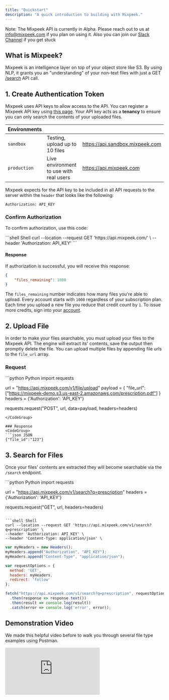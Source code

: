 ```yaml
---
title: "Quickstart"
description: "A quick introduction to building with Mixpeek."
---
```


<Note>Note: The Mixpeek API is currently in Alpha. Please reach out to us at [info@mixpeek.com](mailto:info@mixpeek.com) if you plan on using it. Also you can join our <a href="https://mixpeek.com/community">Slack Channel</a> if you get stuck</Note>


## What is Mixpeek?

Mixpeek is an intelligence layer on top of your object store like S3. By using NLP, it grants you an "understanding" of your non-text files with just a GET <a href="/api-search/search">/search</a> API call. 

## 1. Create Authentication Token

Mixpeek uses API keys to allow access to the API. You can register a Mixpeek API key using [this page](https://m0ya3ewpknw.typeform.com/to/RGu9rcJk). Your API key acts as a **tenancy** to ensure you can only search the contents of your uploaded files.

| Environments  |                                             |                                 |
| ------------ | ------------------------------------------- | ------------------------------- |
| `sandbox`    | Testing, upload up to 10 files        | https://api.sandbox.mixpeek.com |
| `production` | Live environment to use with real users | https://api.mixpeek.com         |

Mixpeek expects for the API key to be included in all API requests to the server within the `header` that looks like the following:

```
Authorization: API_KEY
```

### Confirm Authorization

To confirm authorization, use this code:

<CodeGroup>
```shell Shell
curl --location --request GET 'https://api.mixpeek.com/' \
--header 'Authorization: API_KEY'
```
</CodeGroup>

#### Response

If authorization is successful, you will receive this response:

```json
{
    "files_remaining": 1000
}
```

The `files_remaining` number indicates how many files you're able to upload.
Every account starts with `1000` regardless of your subscription plan.
Each time you upload a new file you reduce that credit count by `1`.
To issue more credits, sign into your [account](https://dash.mixpeek.com).

## 2. Upload File

In order to make your files searchable, you must upload your files to the Mixpeek API.
The engine will extract its' contents, save the output then promptly delete the file.
You can upload multiple files by appending file urls to the `file_url` array.

### Request
<CodeGroup>
```python Python
import requests

url = "https://api.mixpeek.com/v1/file/upload"
payload = {
    "file_url": ["https://mixpeek-demo.s3.us-east-2.amazonaws.com/prescription.pdf"]
}
headers = {'Authorization': 'API_KEY'}

requests.request("POST", url, data=payload, headers=headers)
```
</CodeGroup>

### Response
<CodeGroup>
```json JSON
{"file_id":"123"}
```
</CodeGroup>


## 3. Search for Files

Once your files' contents are extracted they will become searchable via the `/search` endpoint.

<CodeGroup>
```python Python
import requests

url = "https://api.mixpeek.com/v1/search?q=prescription"
headers = {'Authorization': 'API_KEY'}

requests.request("GET", url, headers=headers)
```

```shell Shell
curl --location --request GET 'https://api.mixpeek.com/v1/search?q=prescription' \
--header 'Authorization: API_KEY' \
--header 'Content-Type: application/json' \
```

```javascript Javascript
var myHeaders = new Headers();
myHeaders.append("Authorization", "API_KEY");
myHeaders.append("Content-Type", "application/json");

var requestOptions = {
  method: 'GET',
  headers: myHeaders,
  redirect: 'follow'
};

fetch("https://api.mixpeek.com/v1/search?q=prescription", requestOptions)
  .then(response => response.text())
  .then(result => console.log(result))
  .catch(error => console.log('error', error));
```
</CodeGroup>


## Demonstration Video

We made this helpful video before to walk you through several file type examples using Postman.

<Frame>
  <div style={{ paddingBottom: "64.98194945848375%" }}>
    <iframe
      src="https://www.youtube.com/embed/o3XP3J5mHHI"
      frameborder="0"
      webkitallowfullscreen
      mozallowfullscreen
      allowfullscreen
      style={{
        position: "absolute",
        top: 0,
        left: 0,
        width: "100%",
        height: "100%"
      }}
    ></iframe>
  </div>
</Frame>
